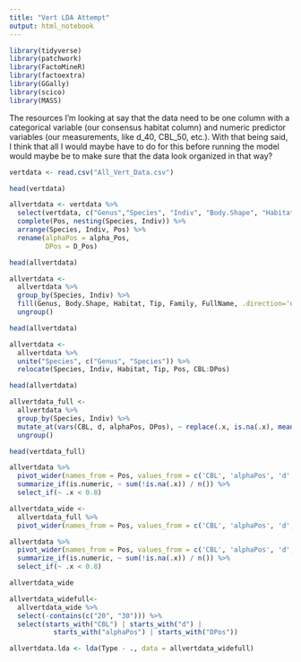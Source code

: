 ```yaml
---
title: "Vert LDA Attempt"
output: html_notebook
---
```




```r
library(tidyverse)
library(patchwork)
library(FactoMineR)
library(factoextra)
library(GGally)
library(scico)
library(MASS)
```

The resources I'm looking at say that the data need to be one column with a categorical variable (our consensus habitat column) and numeric predictor variables (our measurements, like d_40, CBL_50, etc.). With that being said, I think that all I would maybe have to do for this before running the model would maybe be to make sure that the data look organized in that way?

```r
vertdata <- read.csv("All_Vert_Data.csv")

head(vertdata)
```

```r
allvertdata <- vertdata %>%
  select(vertdata, c("Genus","Species", "Indiv", "Body.Shape", "Habitat", "Tip", "Family", "FullName","Pos", "CBL", "d", "alpha_Pos", "D_Pos")) %>%
  complete(Pos, nesting(Species, Indiv)) %>%
  arrange(Species, Indiv, Pos) %>%
  rename(alphaPos = alpha_Pos,
         DPos = D_Pos)

head(allvertdata)
```

```r
allvertdata <-
  allvertdata %>%
  group_by(Species, Indiv) %>%
  fill(Genus, Body.Shape, Habitat, Tip, Family, FullName, .direction='downup') %>%
  ungroup()

head(allvertdata)
```

```r
allvertdata <-
  allvertdata %>%
  unite("Species", c("Genus", "Species")) %>%
  relocate(Species, Indiv, Habitat, Tip, Pos, CBL:DPos)

head(allvertdata)
```

```r
allvertdata_full <-
  allvertdata %>%
  group_by(Species, Indiv) %>%
  mutate_at(vars(CBL, d, alphaPos, DPos), ~ replace(.x, is.na(.x), mean(.x, na.rm=TRUE))) %>%
  ungroup()

head(vertdata_full)
```

```r
allvertdata %>%
  pivot_wider(names_from = Pos, values_from = c('CBL', 'alphaPos', 'd', 'DPos')) %>%
  summarize_if(is.numeric, ~ sum(!is.na(.x)) / n()) %>%
  select_if(~ .x < 0.8)
```

```r
allvertdata_wide <-
  allvertdata_full %>%
  pivot_wider(names_from = Pos, values_from = c('CBL', 'alphaPos', 'd', 'DPos'))
```

```r
allvertdata %>%
  pivot_wider(names_from = Pos, values_from = c('CBL', 'alphaPos', 'd', 'DPos')) %>%
  summarize_if(is.numeric, ~ sum(!is.na(.x)) / n()) %>%
  select_if(~ .x < 0.8)
```

```r
allvertdata_wide
```

```r
allvertdata_widefull<- 
  allvertdata_wide %>%
  select(-contains(c("20", "30"))) %>%
  select(starts_with("CBL") | starts_with("d") | 
           starts_with("alphaPos") | starts_with("DPos"))
```

```r
allvertdata.lda <- lda(Type - ., data = allvertdata_widefull)
```











































